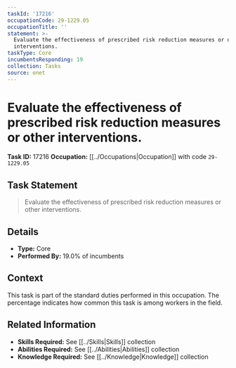 ```yaml
---
taskId: '17216'
occupationCode: 29-1229.05
occupationTitle: ''
statement: >-
  Evaluate the effectiveness of prescribed risk reduction measures or other
  interventions.
taskType: Core
incumbentsResponding: 19
collection: Tasks
source: onet
---
```

# Evaluate the effectiveness of prescribed risk reduction measures or other interventions.

**Task ID:** 17216
**Occupation:** [[../Occupations|Occupation]] with code `29-1229.05`

## Task Statement

> Evaluate the effectiveness of prescribed risk reduction measures or other interventions.

## Details

- **Type:** Core
- **Performed By:** 19.0% of incumbents

## Context

This task is part of the standard duties performed in this occupation. The percentage indicates how common this task is among workers in the field.

## Related Information

- **Skills Required:** See [[../Skills|Skills]] collection
- **Abilities Required:** See [[../Abilities|Abilities]] collection
- **Knowledge Required:** See [[../Knowledge|Knowledge]] collection
